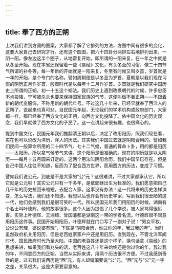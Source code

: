 ```yaml
---
---
---
```

title: 奉了西方的正朔
---




上次我们讲到方圆的图案，大家都了解了它排列的方法，方图中间有很多的变化，这要大家自己去研究才行。还有这个圆图，把六十四卦分两排左右地排列出来，一阴一阳。像左边这半个圈子，从地雷复开始，即所谓的一阳来复，在一年之中就是从冬至开始。现在本省还保留着一些《易经》文化，有关冬至的习俗，像二十四节气所谓的补冬等。每一年新的开始就是一阳来复，冬至有时候又叫岁首，岁首就是一年的开始，是个专门的名称。譬如周朝便是以冬至为岁首，夏朝是以我们现在习惯的阴历正月作岁首，殷商时代是以每年十二月作岁首。岁首就是我们研究中国历史上所谓的正朔，初一十五这个朔法。我们历史上遇到改换朝代的时候，许多忠臣不肯投降，宁可被杀头也要来保持国家民族的气节，这便叫做不奉正朔——不跟着新的朝代变服饰，不称用新的朝代年号。不过这几十年来，已经早就奉了西洋人的正朔了。说起来也真可悲，自民国元年起，无论我们的学术机构或政府部门，大家都一样，都已经奉了西方文化的正朔，向西方文化投降了。依中国文化的历史观念，我们早就做了西方文化的子民了。这一点讲起来很有趣，也很痛心的。

提到中国文化，民国元年我们推翻清王朝以后，决定了改用阳历，照我们现在看，实在也可以说改为洋历，洋人的历法。其实我们中国过去就是阴阳合用的。譬如我们民间一般算命所用的二十四节气、七十二气候，普通的算命卜卦，用的都是阳历——太阳历。所以拿气候节气来讲，这个阳历是很准确的。现在的阴历就是以太阴历——每月十五月圆来订定的。这两个用法叫阴阳合历，我们中国早已存在。但是自己中国人往往不知道，反而为了配合西方世界，而用西方的历法，变成了习惯。

譬如我们说公元，到底是不是大家的“公”元？这很难讲，不过大家都承认它，所以它就是公元啦！其实公元只有一千多年，是依耶稣出生为标准的，我们愿意把自己几千年的历史拉回来缩短，去配合人家。这事没有办法！这一代将来的历史怎样演变，怎么写法，我们还不知道。我想以后也许会有历史学家，写到我们很丑陋的这一代，他们会感到我们是很可笑的一代。所以民国元年我们用阳历的时候，湖南有个名士叫叶德辉，他的故事很多。这个人因为提倡了几个学说，被人家骂得很厉害。实际上叶德辉、王湘绮、曾国藩都是湖南这一带的学者名流。叶德辉很不同意用阳历这件事。民国开始用阳历，叶德辉就在门口写了一副对子说：“男女平权，公说公有理，婆说婆有理”，下联是“阴阳合历，你过你的年，我过我的年”。当时虽然政府机关用阳历，但是老百姓家家户户还是用旧历。直到现在，不管北洋军阀时代、国民政府时代乃至大陆，中国的老百姓还是这个样子。换句话拿《易经》的思想来讲，如果我们看兆头的话，老百姓这八十年来始终还是你过你的年，我过我的年，不同意西方的正朔。当然从实际来讲，用两个历法很不方便。不过我感到奇怪的是，过去我们说西历是“西”元，有人却偏偏要说“公”元。“西”元与“公”元一字之差，关系很大，这是大家要留意的。